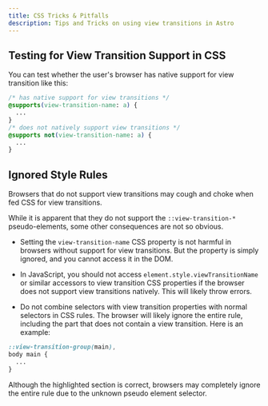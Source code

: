 ```yaml
---
title: CSS Tricks & Pitfalls
description: Tips and Tricks on using view transitions in Astro
---
```


## Testing for View Transition Support in CSS

You can test whether the user's browser has native support for view transition like this:

```css
/* has native support for view transitions */
@supports(view-transition-name: a) {
  ...
}
/* does not natively support view transitions */
@supports not(view-transition-name: a) {
  ...
}
```

## Ignored Style Rules

Browsers that do not support view transitions may cough and choke when fed CSS for view transitions.

While it is apparent that they do not support the `::view-transition-*` pseudo-elements, some other consequences are not so obvious.

* Setting the `view-transition-name` CSS property is not harmful in browsers without support for view transitions. But the property is simply ignored, and you cannot access it in the DOM.

* In JavaScript, you should not access `element.style.viewTransitionName` or similar accessors to view transition CSS properties if the browser does not support view transitions natively. This will likely throw errors.


* Do not combine selectors with view transition properties with normal selectors in CSS rules. The browser will likely ignore the entire rule, including the part that does not contain a view transition. Here is an example:

```css title="pitfall.css" {2}
::view-transition-group(main),
body main {
  ...
}
```
Although the highlighted section is correct, browsers may completely ignore the entire rule due to the unknown pseudo element selector.

